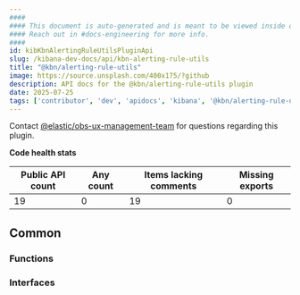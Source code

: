 ```yaml
---
####
#### This document is auto-generated and is meant to be viewed inside our experimental, new docs system.
#### Reach out in #docs-engineering for more info.
####
id: kibKbnAlertingRuleUtilsPluginApi
slug: /kibana-dev-docs/api/kbn-alerting-rule-utils
title: "@kbn/alerting-rule-utils"
image: https://source.unsplash.com/400x175/?github
description: API docs for the @kbn/alerting-rule-utils plugin
date: 2025-07-25
tags: ['contributor', 'dev', 'apidocs', 'kibana', '@kbn/alerting-rule-utils']
---
```




Contact [@elastic/obs-ux-management-team](https://github.com/orgs/elastic/teams/obs-ux-management-team) for questions regarding this plugin.

**Code health stats**

| Public API count  | Any count | Items lacking comments | Missing exports |
|-------------------|-----------|------------------------|-----------------|
| 19 | 0 | 19 | 0 |

## Common

### Functions
<DocDefinitionList data={kbnAlertingRuleUtilsObj.common.functions}/>

### Interfaces
<DocDefinitionList data={kbnAlertingRuleUtilsObj.common.interfaces}/>

